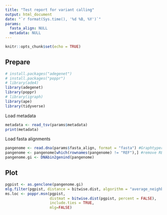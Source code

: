 ```yaml
---
title: "Test report for variant calling"
output: html_document
date: "`r format(Sys.time(), '%d %B, %Y')`"
params:
  fasta_align: NULL
  metadata: NULL
---
```


```r
knitr::opts_chunk$set(echo = TRUE)
```

## Prepare

```r
# install.packages("adegenet")
# install.packages("poppr")
# library(ade4)
library(adegenet)
library(poppr)
# library(igraph)
library(ape)
library(tidyverse)
```


Load metadata

```r
metadata <- read_tsv(params$metadata)
print(metadata)
```

Load fasta alignments

```r
pangenome <- read.dna(params$fasta_align, format = "fasta") #Graphtyper
pangenome <- pangenome[which(rownames(pangenome) != "REF"),] #remove REF seq
pangenome.gi <- DNAbin2genind(pangenome)
```


## Plot 

```r
pgpist <- as.genclone(pangenome.gi)
mlg.filter(pgpist, distance = bitwise.dist, algorithm = "average_neighbor",  percent = FALSE) <- 3 
ms.loc <- poppr.msn(pgpist,
                    distmat = bitwise.dist(pgpist, percent = FALSE),
                    include.ties = TRUE,
                    mlg=FALSE)
```

